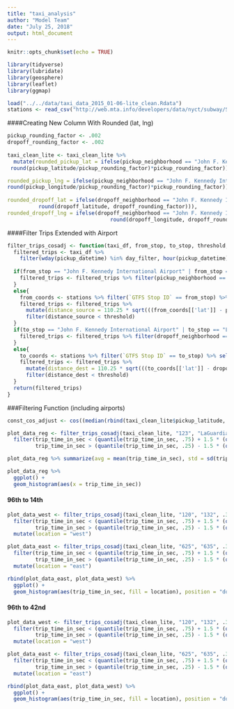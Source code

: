 ```yaml
---
title: "taxi_analysis"
author: "Model Team"
date: "July 25, 2018"
output: html_document
---
```


```r

knitr::opts_chunk$set(echo = TRUE)

library(tidyverse)
library(lubridate)
library(geosphere)
library(leaflet)
library(ggmap)

load("../../data/taxi_data_2015_01-06-lite_clean.Rdata")
stations <- read_csv("http://web.mta.info/developers/data/nyct/subway/Stations.csv")

```

####Creating New Column With Rounded (lat, lng)

```r

pickup_rounding_factor <- .002
dropoff_rounding_factor <- .002
 
taxi_clean_lite <- taxi_clean_lite %>% 
  mutate(rounded_pickup_lat = ifelse(pickup_neighborhood == "John F. Kennedy International Airport", 40.641, ifelse(pickup_neighborhood =="LaGuardia Airport", 40.773,
 round(pickup_latitude/pickup_rounding_factor)*pickup_rounding_factor)),

rounded_pickup_lng = ifelse(pickup_neighborhood == "John F. Kennedy International Airport",-73.777, ifelse(pickup_neighborhood =="LaGuardia Airport",-73.872,
round(pickup_longitude/pickup_rounding_factor)*pickup_rounding_factor)),
 
rounded_dropoff_lat = ifelse(dropoff_neighborhood == "John F. Kennedy International Airport", 40.64, ifelse(dropoff_neighborhood =="LaGuardia Airport",40.77,
          round(dropoff_latitude, dropoff_rounding_factor))),
rounded_dropoff_lng = ifelse(dropoff_neighborhood == "John F. Kennedy International Airport",-73.78, ifelse(dropoff_neighborhood =="LaGuardia Airport", -73.87,
                                 round(dropoff_longitude, dropoff_rounding_factor))))

```

####Filter Trips Extended with Airport

```r

filter_trips_cosadj <- function(taxi_df, from_stop, to_stop, threshold, day_filter, hour_filter, cos_adjust){
  filtered_trips <- taxi_df %>% 
    filter(wday(pickup_datetime) %in% day_filter, hour(pickup_datetime) %in% hour_filter)
  
  if(from_stop == "John F. Kennedy International Airport" | from_stop == "LaGuardia Airport"){
    filtered_trips <- filtered_trips %>% filter(pickup_neighborhood == from_stop)
  }
  else{
    from_coords <- stations %>% filter(`GTFS Stop ID` == from_stop) %>% select(stop_id = `GTFS Stop ID`, stop_name = `Stop Name`, lat = `GTFS Latitude`, lng = `GTFS Longitude`)
    filtered_trips <- filtered_trips %>%
      mutate(distance_source = 110.25 * sqrt(((from_coords[['lat']] - pickup_latitude)*cos_adjust)^2 + ((from_coords[['lng']] - pickup_longitude)*cos_adjust)^2)) %>%
      filter(distance_source < threshold)
  }
  if(to_stop == "John F. Kennedy International Airport" | to_stop == "LaGuardia Airport"){
    filtered_trips <- filtered_trips %>% filter(dropoff_neighborhood == to_stop)
  }
  else{
    to_coords <- stations %>% filter(`GTFS Stop ID` == to_stop) %>% select(stop_id = `GTFS Stop ID`, stop_name = `Stop Name`, lat = `GTFS Latitude`, lng = `GTFS Longitude`)
    filtered_trips <- filtered_trips %>% 
      mutate(distance_dest = 110.25 * sqrt(((to_coords[['lat']] - dropoff_latitude)*cos_adjust)^2 + ((to_coords[['lng']] - dropoff_longitude)*cos_adjust)^2)) %>%
      filter(distance_dest < threshold)
  }
  return(filtered_trips)
}

```

###Filtering Function (including airports)
```r

const_cos_adjust <- cos((median(rbind(taxi_clean_lite$pickup_latitude, taxi_clean_lite$dropoff_latitude)) * pi)/ 180)

plot_data_reg <- filter_trips_cosadj(taxi_clean_lite, "123", "LaGuardia Airport", .33, 2:6, 7:22, const_cos_adjust) %>%
  filter(trip_time_in_sec < (quantile(trip_time_in_sec, .75) + 1.5 * (quantile(trip_time_in_sec, .75) - quantile(trip_time_in_sec, .25))),
         trip_time_in_sec > (quantile(trip_time_in_sec, .25) - 1.5 * (quantile(trip_time_in_sec, .75) - quantile(trip_time_in_sec, .25))))

plot_data_reg %>% summarize(avg = mean(trip_time_in_sec), std = sd(trip_time_in_sec), vari = var(trip_time_in_sec), num = n())

plot_data_reg %>%
  ggplot() +
  geom_histogram(aes(x = trip_time_in_sec))

```

#### 96th to 14th
```r

plot_data_west <- filter_trips_cosadj(taxi_clean_lite, "120", "132", .33, 2:6, 7:22, const_cos_adjust) %>%
  filter(trip_time_in_sec < (quantile(trip_time_in_sec, .75) + 1.5 * (quantile(trip_time_in_sec, .75) - quantile(trip_time_in_sec, .25))),
         trip_time_in_sec > (quantile(trip_time_in_sec, .25) - 1.5 * (quantile(trip_time_in_sec, .75) - quantile(trip_time_in_sec, .25)))) %>%
  mutate(location = "west")

plot_data_east <- filter_trips_cosadj(taxi_clean_lite, "625", "635", .33, 2:6, 7:22, const_cos_adjust) %>%
  filter(trip_time_in_sec < (quantile(trip_time_in_sec, .75) + 1.5 * (quantile(trip_time_in_sec, .75) - quantile(trip_time_in_sec, .25))),
         trip_time_in_sec > (quantile(trip_time_in_sec, .25) - 1.5 * (quantile(trip_time_in_sec, .75) - quantile(trip_time_in_sec, .25)))) %>%
  mutate(location = "east")

rbind(plot_data_east, plot_data_west) %>%
  ggplot() +
  geom_histogram(aes(trip_time_in_sec, fill = location), position = "dodge")

```

#### 96th to 42nd
```r

plot_data_west <- filter_trips_cosadj(taxi_clean_lite, "120", "132", .33, 2:6, 7:22, const_cos_adjust) %>%
  filter(trip_time_in_sec < (quantile(trip_time_in_sec, .75) + 1.5 * (quantile(trip_time_in_sec, .75) - quantile(trip_time_in_sec, .25))),
         trip_time_in_sec > (quantile(trip_time_in_sec, .25) - 1.5 * (quantile(trip_time_in_sec, .75) - quantile(trip_time_in_sec, .25)))) %>%
  mutate(location = "west")

plot_data_east <- filter_trips_cosadj(taxi_clean_lite, "625", "635", .33, 2:6, 7:22, const_cos_adjust) %>%
  filter(trip_time_in_sec < (quantile(trip_time_in_sec, .75) + 1.5 * (quantile(trip_time_in_sec, .75) - quantile(trip_time_in_sec, .25))),
         trip_time_in_sec > (quantile(trip_time_in_sec, .25) - 1.5 * (quantile(trip_time_in_sec, .75) - quantile(trip_time_in_sec, .25)))) %>%
  mutate(location = "east")

rbind(plot_data_east, plot_data_west) %>%
  ggplot() +
  geom_histogram(aes(trip_time_in_sec, fill = location), position = "dodge")

```